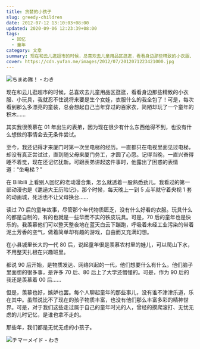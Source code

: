 ```yaml
---
title: 贪婪的小孩子
slug: greedy-children
date: 2012-07-12 13:10:03+08:00
updated: 2020-09-06 12:23:39+08:00
tags:
  - 回忆
  - 童年
category: 文章
summary: 现在和云儿逛超市的时候，总喜欢去儿童用品区逛逛，看看身边那些精致的小衣服、小玩具，我就忍不住说将来要是生个女娃，衣服什么的我全包了！
cover: https://cdn.yufan.me/images/2012/07/2012071223421000.jpg
---
```


![ちまめ隊！ - わき](https://cdn.yufan.me/images/2012/07/2012071223421600.jpg)

<MusicPlayer id={1361378050} />

现在和云儿逛超市的时候，总喜欢去儿童用品区逛逛，看看身边那些精致的小衣服、小玩具，我就忍不住说将来要是生个女娃，衣服什么的我全包了！可是，每次看到那么多漂亮的童装，总会想起自己当年穿过的百家衣，简陋却玩了一个童年的积木……

其实我很羡慕在 01 年出生的表弟，因为现在很少有什么东西他得不到，也没有什么想做的事情会去无条件尝试。

至今，我还记得才来厦门时第一次坐电梯的经历。一直都只在电视里面见过电梯，却没有真正尝试过，直到随父母来厦门务工，才圆了心愿。记得当晚，一直兴奋得睡不着觉，现在还记忆犹新。可跟表弟讲起这件事时，他露出了困惑的表情道：“坐电梯？”

在 Bilibili 上看别人回忆的老动漫合集，怎么就透着一股熟悉劲儿。我看过的第一部动漫也是《邋遢大王历险记》，那个时候，每天晚上一到 5 点半就守着央视 1 套的动画城，死活也不让父母换台……

读过 70 后的童年故事，尽管那个年代物质匮乏，没有什么好看的衣服。玩具什么的都是自制的，有的也就是一些华而不实的铁皮玩具。可是，70 后的童年也是快乐的。我羡慕他们可以整天整夜地在蓝天白云下蹦跑，呼吸着未经工业污染的带着泥土芳香的空气，做着简单却有趣的游戏，自由而又充满幻想。

在小县城里长大的一代 80 后，说起童年很是羡慕农村里的娃儿，可以爬山下水，不用整天扎根在兴趣班里。

都说 90 后开始，是物质发达、网络兴起的一代，他们想要什么有什么。他们脑子里面想的很多事，是许多 70 后、80 后上了大学还懵懂的。可是，作为 90 后的我还是羡慕着 00 后……

但是，羡慕也好，嫉妒也罢。每个人聊起童年的那些事儿，没有谁不津津乐道，乐在其中。虽然说比不了现在的孩子物质丰富，也没有他们那么丰富多彩的精神世界。可是，对于我们这些走过属于自己的童年时光的人，曾经的摸爬滚打、无忧无虑的儿时记忆，是谁也拿不走的。

那些年，我们都是无忧无虑的小孩子。

![チマーメイド - わき](https://cdn.yufan.me/images/2012/07/2012071223422100.jpg)
